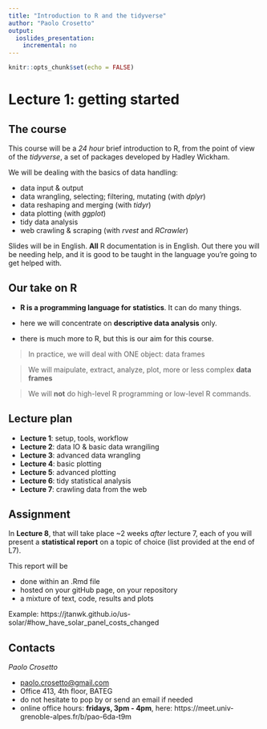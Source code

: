 ```yaml
---
title: "Introduction to R and the tidyverse"
author: "Paolo Crosetto"
output:
  ioslides_presentation:
    incremental: no
---
```


```r
knitr::opts_chunk$set(echo = FALSE)
```

# Lecture 1: getting started

## The course

This course will be a *24 hour* brief introduction to R, from the point of view of the *tidyverse*, a set of packages developed by Hadley Wickham.

We will be dealing with the basics of data handling:

- data input & output 
- data wrangling, selecting; filtering, mutating (with *dplyr*)
- data reshaping and merging (with *tidyr*)
- data plotting (with *ggplot*)
- tidy data analysis
- web crawling & scraping (with *rvest* and *RCrawler*)

Slides will be in English. **All** R documentation is in English. Out there you will be needing help, and it is good to be taught in the language you're going to get helped with. 


## Our take on R

- **R is a programming language for statistics**. It can do many things.

- here we will concentrate on **descriptive data analysis** only. 
- there is much more to R, but this is our aim for this course. 

> In practice, we will deal with ONE object: data frames

> We will maipulate, extract, analyze, plot, more or less complex **data frames**

> We will **not** do high-level R programming or low-level R commands.

## Lecture plan

- **Lecture 1**: setup, tools, workflow
- **Lecture 2**: data IO & basic data wrangiling
- **Lecture 3**: advanced data wrangling
- **Lecture 4**: basic plotting
- **Lecture 5**: advanced plotting
- **Lecture 6**: tidy statistical analysis
- **Lecture 7**: crawling data from the web

## Assignment

In **Lecture 8**, that will take place ~2 weeks *after* lecture 7, each of you will present a **statistical report** on a topic of choice (list provided at the end of L7). 

This report will be

- done within an .Rmd file
- hosted on your gitHub page, on your repository
- a mixture of text, code, results and plots

Example: https://jtanwk.github.io/us-solar/#how_have_solar_panel_costs_changed 


## Contacts

*Paolo Crosetto*

- [paolo.crosetto@gmail.com](mailto:paolo.crosetto@gmail.com)
- Office 413, 4th floor, BATEG
- do not hesitate to pop by or send an email if needed
- online office hours: **fridays, 3pm - 4pm**, here: https://meet.univ-grenoble-alpes.fr/b/pao-6da-t9m

